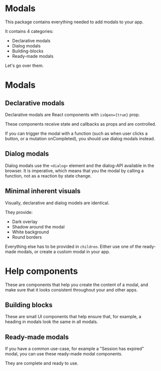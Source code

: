 
<Meta title="modal" />

# Modals

This package contains everything needed to add modals to your app.

It contains 4 categories:

- Declarative modals
- Dialog modals
- Building-blocks
- Ready-made modals

Let's go over them.

# Modals

## Declarative modals

Declarative modals are React components with `isOpen={true}` prop.

These components receive state and callbacks as props and are controlled.

If you can trigger the modal with a function (such as when user clicks a button, or a mutation onCompleted),
you should use dialog modals instead.

## Dialog modals

Dialog modals use the `<dialog>` element and the dialog-API available in the browser.
It is imperative, which means that you the modal by calling a function, not as a reaction by state change.

## Minimal inherent visuals

Visually, declarative and dialog models are identical.

They provide:

- Dark overlay
- Shadow around the modal
- White background
- Round borders

Everything else has to be provided in `children`.
Either use one of the ready-made modals, or create a custom modal in your app.

# Help components

These are components that help you create the content of a modal, and make sure
that it looks consistent throughout your and other apps.

## Building blocks

These are small UI components that help ensure that, for example, a heading
in modals look the same in all modals.

## Ready-made modals

If you have a common use-case, for example a "Session has expired" modal,
you can use these ready-made modal components.

They are complete and ready to use.
